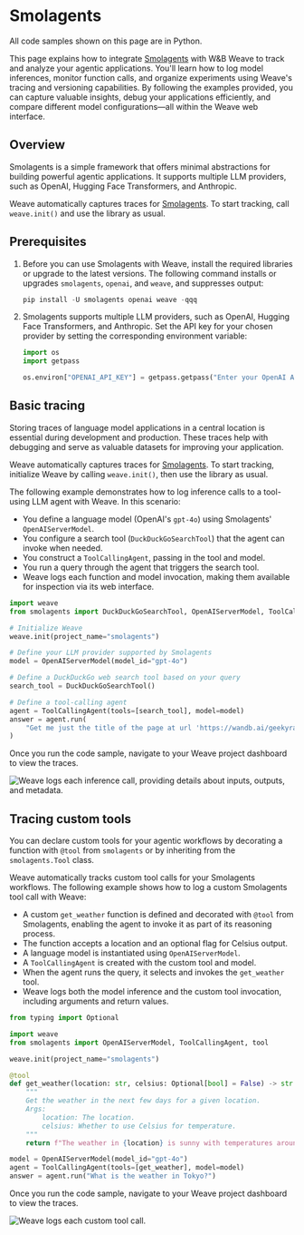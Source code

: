# Smolagents

<Warning>
All code samples shown on this page are in Python.
</Warning>

This page explains how to integrate [Smolagents](https://huggingface.co/docs/smolagents/en/index) with W&B Weave to track and analyze your agentic applications. You'll learn how to log model inferences, monitor function calls, and organize experiments using Weave's tracing and versioning capabilities. By following the examples provided, you can capture valuable insights, debug your applications efficiently, and compare different model configurations—all within the Weave web interface.

## Overview

Smolagents is a simple framework that offers minimal abstractions for building powerful agentic applications. It supports multiple LLM providers, such as OpenAI, Hugging Face Transformers, and Anthropic.

Weave automatically captures traces for [Smolagents](https://huggingface.co/docs/smolagents/en/index). To start tracking, call `weave.init()` and use the library as usual.

## Prerequisites

1. Before you can use Smolagents with Weave, install the required libraries or upgrade to the latest versions. The following command installs or upgrades `smolagents`, `openai`, and `weave`, and suppresses output:

    ```python
    pip install -U smolagents openai weave -qqq
    ```

2. Smolagents supports multiple LLM providers, such as OpenAI, Hugging Face Transformers, and Anthropic. Set the API key for your chosen provider by setting the corresponding environment variable:

    ```python
    import os
    import getpass

    os.environ["OPENAI_API_KEY"] = getpass.getpass("Enter your OpenAI API key: ")
    ```

## Basic tracing

Storing traces of language model applications in a central location is essential during development and production. These traces help with debugging and serve as valuable datasets for improving your application.

Weave automatically captures traces for [Smolagents](https://huggingface.co/docs/smolagents/en/index). To start tracking, initialize Weave by calling `weave.init()`, then use the library as usual.

The following example demonstrates how to log inference calls to a tool-using LLM agent with Weave. In this scenario:

- You define a language model (OpenAI's `gpt-4o`) using Smolagents' `OpenAIServerModel`.
- You configure a search tool (`DuckDuckGoSearchTool`) that the agent can invoke when needed.
- You construct a `ToolCallingAgent`, passing in the tool and model.
- You run a query through the agent that triggers the search tool.
- Weave logs each function and model invocation, making them available for inspection via its web interface.

```python
import weave
from smolagents import DuckDuckGoSearchTool, OpenAIServerModel, ToolCallingAgent

# Initialize Weave
weave.init(project_name="smolagents")

# Define your LLM provider supported by Smolagents
model = OpenAIServerModel(model_id="gpt-4o")

# Define a DuckDuckGo web search tool based on your query
search_tool = DuckDuckGoSearchTool()

# Define a tool-calling agent
agent = ToolCallingAgent(tools=[search_tool], model=model)
answer = agent.run(
    "Get me just the title of the page at url 'https://wandb.ai/geekyrakshit/story-illustration/reports/Building-a-GenAI-assisted-automatic-story-illustrator--Vmlldzo5MTYxNTkw'?"
)
```

Once you run the code sample, navigate to your Weave project dashboard to view the traces.

![Weave logs each inference call, providing details about inputs, outputs, and metadata.](./imgs/smolagents-trace.png)

## Tracing custom tools

You can declare custom tools for your agentic workflows by decorating a function with `@tool` from `smolagents` or by inheriting from the `smolagents.Tool` class.

Weave automatically tracks custom tool calls for your Smolagents workflows. The following example shows how to log a custom Smolagents tool call with Weave:

- A custom `get_weather` function is defined and decorated with `@tool` from Smolagents, enabling the agent to invoke it as part of its reasoning process.
- The function accepts a location and an optional flag for Celsius output.
- A language model is instantiated using `OpenAIServerModel`.
- A `ToolCallingAgent` is created with the custom tool and model.
- When the agent runs the query, it selects and invokes the `get_weather` tool.
- Weave logs both the model inference and the custom tool invocation, including arguments and return values.

```python
from typing import Optional

import weave
from smolagents import OpenAIServerModel, ToolCallingAgent, tool

weave.init(project_name="smolagents")

@tool
def get_weather(location: str, celsius: Optional[bool] = False) -> str:
    """
    Get the weather in the next few days for a given location.
    Args:
        location: The location.
        celsius: Whether to use Celsius for temperature.
    """
    return f"The weather in {location} is sunny with temperatures around 7°C."

model = OpenAIServerModel(model_id="gpt-4o")
agent = ToolCallingAgent(tools=[get_weather], model=model)
answer = agent.run("What is the weather in Tokyo?")
```

Once you run the code sample, navigate to your Weave project dashboard to view the traces.

![Weave logs each custom tool call.](./imgs/smolagents-custom-tool.png)